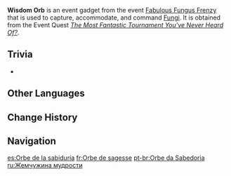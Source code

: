 {{Item Infobox
|id           = 220073
|image        = Item Wisdom Orb.png
|type         = Gadgets
|group        = Event Items
|invCategory  = Gadgets
|quality      = 4
|effect       = 
|description  = A crucial item provided by the organizer of the Nilotpala Cup Beast Tamers Tournament. Use it to capture, accommodate, and command intelligent Fungi. Word has it that it was invented by a researcher named Kautilya. Only those who can wield this item skillfully are qualified to participate in the Nilotpala Cup Beast Tamers Tournament. That said, you cannot help but feel that some of this item's functions create a strong sense of déjà vu...
|source1      = [[Fabulous Fungus Frenzy]] - Act I, [[The Most Fantastic Tournament You've Never Heard Of?]]
|event        = Fabulous Fungus Frenzy
|reusable     = Yes
|usage        = Quick Use
|memento      = No
}}
'''Wisdom Orb''' is an event gadget from the event [[Fabulous Fungus Frenzy]] that is used to capture, accommodate, and command [[Fungi]]. It is obtained from the Event Quest ''[[The Most Fantastic Tournament You've Never Heard Of?]]''.
<!--
==Description==
-->
==Trivia==
* {{Related Items|type=variant}}
<!--
==Gallery==
<gallery>
</gallery>
-->
==Other Languages==
{{Other Languages
|en        = Wisdom Orb
|zhs       = 「意智宝珠」
|zhs_rm    = "Yìzhì Bǎozhū"
|zht       = 「意智寶珠」
|zht_rm    = "Yìzhì Bǎozhū"
|zh_tl     = "Jewel of Wisdom"
|ja        = 「叡智宝珠」
|ja_rm     = "Eichi Houju"
|ja_tl     = "Wisdom Jewel"
|ko        = 「지혜의 구슬」
|ko_rm     = "Jihye-ui Guseul"
|ko_tl     = "Orb of Wisdom"
|es        = Orbe de la sabiduría
|es_tl     = Wisdom Orb
|fr        = Orbe de sagesse
|fr_tl     = Wisdom Orb
|ru        = Жемчужина мудрости
|ru_tl     = Pearl of Wisdom
|th        = "ลูกแก้วทรงปัญญา"
|th_rm     = 
|th_tl     = 
|vi        = Ngọc Trí Tuệ
|vi_tl     = 
|de        = „Weisheitsperle“
|de_tl     = "Wisdom Pearl"
|id        = Wisdom Orb
|pt        = Orbe da Sabedoria
|pt_tl     = Wisdom Orb
|tr        = Bilgelik Küresi
|tr_tl     = Orb of Wisdom
|it        = Globo della saggezza
|it_tl     = Globe of Wisdom
}}

==Change History==
{{Change History|3.2}}

==Navigation==
{{Gadget Navbox}}

[[es:Orbe de la sabiduría]]
[[fr:Orbe de sagesse]]
[[pt-br:Orbe da Sabedoria]]
[[ru:Жемчужина мудрости]]